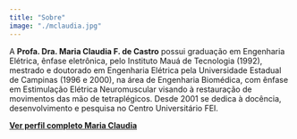 ```yaml
---
title: "Sobre"
image: "./mclaudia.jpg"
---
```


A **Profa. Dra. Maria Claudia F. de Castro** possui graduação em Engenharia Elétrica,
ênfase eletrônica, pelo Instituto Mauá de Tecnologia (1992), mestrado e doutorado
em Engenharia Elétrica pela Universidade Estadual de Campinas (1996 e 2000), na
área de Engenharia Biomédica, com ênfase em Estimulação Elétrica Neuromuscular
visando à restauração de movimentos das mão de tetraplégicos. Desde 2001 se dedica 
à docência, desenvolvimento e pesquisa no Centro Universitário FEI.

**<a href="perfil" target="_blank" rel="nofollow noopener noreferrer" aria-label="External Link"><Underlining color={Theme.colors.tertiary} hoverColor={Theme.colors.secondary}>Ver perfil completo Maria Claudia</Underlining></a>**